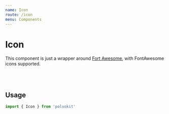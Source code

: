 ```yaml
---
name: Icon
route: /icon
menu: Components
---
```



# Icon

This component is just a wrapper around [Fort Awesome](https://www.npmjs.com/package/@fortawesome/react-fontawesome), with FontAwesome icons supported.

<Playground>
  <Icon icon='home' />
  <br /><br />
  <Icon icon='spinner' spin />
</Playground>

## Usage

```js
import { Icon } from 'polvokit'
```
